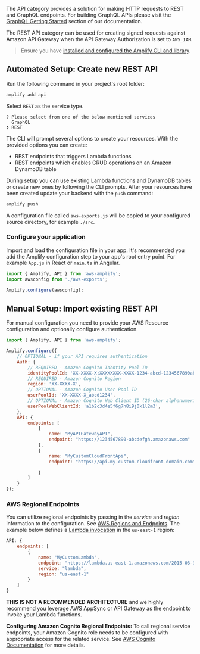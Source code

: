 The API category provides a solution for making HTTP requests to REST and GraphQL endpoints. For building GraphQL APIs please visit the [GraphQL Getting Started](/lib/graphqlapi/getting-started) section of our documentation.

The REST API category can be used for creating signed requests against Amazon API Gateway when the API Gateway Authorization is set to `AWS_IAM`. 

> Ensure you have [installed and configured the Amplify CLI and library](/cli/start/install).

## Automated Setup: Create new REST API

Run the following command in your project's root folder:

```bash
amplify add api
```

Select `REST` as the service type.

```console
? Please select from one of the below mentioned services
  GraphQL
❯ REST
```

The CLI will prompt several options to create your resources. With the provided options you can create:
- REST endpoints that triggers Lambda functions
- REST endpoints which enables CRUD operations on an Amazon DynamoDB table

During setup you can use existing Lambda functions and DynamoDB tables or create new ones by following the CLI prompts. After your resources have been created update your backend with the `push` command:

```bash
amplify push
```

A configuration file called `aws-exports.js` will be copied to your configured source directory, for example `./src`.

### Configure your application

Import and load the configuration file in your app. It's recommended you add the Amplify configuration step to your app's root entry point. For example `App.js` in React or `main.ts` in Angular.

```javascript
import { Amplify, API } from 'aws-amplify';
import awsconfig from './aws-exports';

Amplify.configure(awsconfig);
```

## Manual Setup: Import existing REST API

For manual configuration you need to provide your AWS Resource configuration and optionally configure authentication.

```javascript
import { Amplify, API } from 'aws-amplify';

Amplify.configure({
    // OPTIONAL - if your API requires authentication 
    Auth: {
        // REQUIRED - Amazon Cognito Identity Pool ID
        identityPoolId: 'XX-XXXX-X:XXXXXXXX-XXXX-1234-abcd-1234567890ab',
        // REQUIRED - Amazon Cognito Region
        region: 'XX-XXXX-X', 
        // OPTIONAL - Amazon Cognito User Pool ID
        userPoolId: 'XX-XXXX-X_abcd1234', 
        // OPTIONAL - Amazon Cognito Web Client ID (26-char alphanumeric string)
        userPoolWebClientId: 'a1b2c3d4e5f6g7h8i9j0k1l2m3',
    },
    API: {
        endpoints: [
            {
                name: "MyAPIGatewayAPI",
                endpoint: "https://1234567890-abcdefgh.amazonaws.com"
            },
            {
                name: "MyCustomCloudFrontApi",
                endpoint: "https://api.my-custom-cloudfront-domain.com",

            }
        ]
    }
});
```

### AWS Regional Endpoints

<!-- TODO Rewrite why do we have this here if we do NOT recommend it? -->

You can utilize regional endpoints by passing in the *service* and *region* information to the configuration. See [AWS Regions and Endpoints](https://docs.aws.amazon.com/general/latest/gr/rande.html). The example below defines a [Lambda invocation](https://docs.aws.amazon.com/lambda/latest/dg/API_Invoke.html) in the `us-east-1` region:

```javascript
API: {
    endpoints: [
        {
            name: "MyCustomLambda",
            endpoint: "https://lambda.us-east-1.amazonaws.com/2015-03-31/functions/yourFuncName/invocations",
            service: "lambda",
            region: "us-east-1"
        }
    ]
}
```
<Callout warning>

**THIS IS NOT A RECOMMENDED ARCHITECTURE** and we highly recommend you leverage AWS AppSync or API Gateway as the endpoint to invoke your Lambda functions. 

</Callout>

 <Callout>

 **Configuring Amazon Cognito Regional Endpoints:** To call regional service endpoints, your Amazon Cognito role needs to be configured with appropriate access for the related service. See [AWS Cognito Documentation](https://docs.aws.amazon.com/cognito/latest/developerguide/iam-roles.html) for more details.

 </Callout>